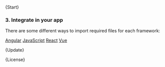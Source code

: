 
<Meta title="00-Intro/Getting Started" />

<Markdown>{Start}</Markdown>

### 3. Integrate in your app

There are some different ways to import required files for each framework:

[<db-button variant="secondary-outline">Angular</db-button>](?path=/story/00-intro-frameworks-angular--docs)
[<db-button variant="secondary-outline">JavaScript</db-button>](?path=/story/00-intro-frameworks-javascript--docs)
[<db-button variant="secondary-outline">React</db-button>](?path=/story/00-intro-frameworks-react--docs)
[<db-button variant="secondary-outline">Vue</db-button>](?path=/story/00-intro-frameworks-vue--docs)

<Markdown>{Update}</Markdown>

<Markdown>{License}</Markdown>
